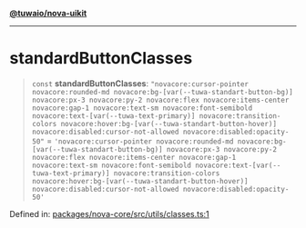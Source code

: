 [**@tuwaio/nova-uikit**](../../../README.md)

***

# standardButtonClasses

> `const` **standardButtonClasses**: `"novacore:cursor-pointer novacore:rounded-md novacore:bg-[var(--tuwa-standart-button-bg)] novacore:px-3 novacore:py-2 novacore:flex novacore:items-center novacore:gap-1 novacore:text-sm novacore:font-semibold novacore:text-[var(--tuwa-text-primary)] novacore:transition-colors novacore:hover:bg-[var(--tuwa-standart-button-hover)] novacore:disabled:cursor-not-allowed novacore:disabled:opacity-50"` = `'novacore:cursor-pointer novacore:rounded-md novacore:bg-[var(--tuwa-standart-button-bg)] novacore:px-3 novacore:py-2 novacore:flex novacore:items-center novacore:gap-1 novacore:text-sm novacore:font-semibold novacore:text-[var(--tuwa-text-primary)] novacore:transition-colors novacore:hover:bg-[var(--tuwa-standart-button-hover)] novacore:disabled:cursor-not-allowed novacore:disabled:opacity-50'`

Defined in: [packages/nova-core/src/utils/classes.ts:1](https://github.com/TuwaIO/nova-uikit/blob/2ae3a349604a64908af94ae1f3372a75a95a5510/packages/nova-core/src/utils/classes.ts#L1)
